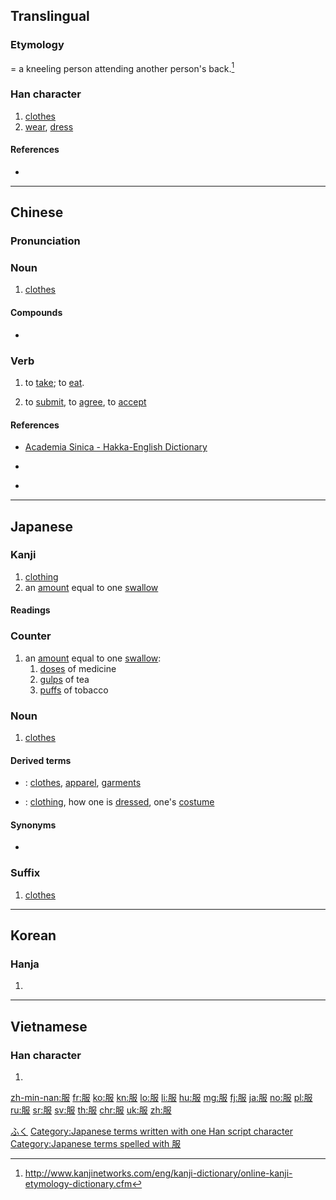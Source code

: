 ==Translingual==
{{stroke order}}

===Etymology===
{{Han etyl}}
{{Han compound|ls=ic|卩|又|⺼|t1=kneeling person|t2=spread hands|t3=person's back}} = a kneeling person attending another person's back.<ref>http://www.kanjinetworks.com/eng/kanji-dictionary/online-kanji-etymology-dictionary.cfm</ref>

===Han character===
{{Han char|rn=74|rad=月|as=04|sn=8|four=77247|canj=BSLE|ids=⿰月𠬝}}

# [[clothes]]
# [[wear]], [[dress]]

====References====
<references/>
* {{Han ref|kx=0505.020|dkj=14345|dj=0883.140|hdz=32053.070|uh=670D|ud=26381|bh=AA41|bd=43585}}

----

==Chinese==
{{zh-forms}}

===Pronunciation===
{{zh-pron
|m=fú
|c=fuk6
|h=pfs=fu̍k;hpy=fug6
|mn=ho̍k
|w=
|mc=y
|oc=y
|ma=
|cat=n,v
}}

===Noun===
{{zh-noun}}

# [[clothes]]

====Compounds====
* {{zh-l|衣服}}

===Verb===
{{zh-verb}}

# to [[take]]; to [[eat]].
#: {{zh-x|服藥|to '''take''' medicine}}
# to [[submit]], to [[agree]], to [[accept]]

====References====
* {{qualifier|Hakka}} [http://minhakka.ling.sinica.edu.tw/bkg/hakyin/search.php?DETAIL=1&LIMIT=id=6423&dbname=su_tian_1&graph=2 Academia Sinica - Hakka-English Dictionary]
* {{qualifier|Hakka}} {{R:hak:Lau 1997}}
* {{qualifier|Min Nan}} {{thcwd|4200}}

----

==Japanese==

===Kanji===
{{ja-kanji|grade=3|rs=月04}}

# [[clothing]]
# an [[amount]] equal to one [[swallow]] {{qualifier|act of swallowing}}

====Readings====
{{ja-readings
|goon=[[ぶ]] (bu) {{non-joyo-reading}}, [[ぶく]] (buku) {{non-joyo-reading}}
|kanon=[[ふう]] (fū) {{non-joyo-reading}}, [[ふく]] (fuku)
|kun=[[まつらう]] ([[服う]], matsurau) {{non-joyo-reading}}, [[まつろう]] ([[服う]], matsurou) {{non-joyo-reading}}
|nanori=[[はつ]] (hatsu), [[はら]] (hara)
}}

===Counter===
{{ja-pos|counter|ふく}}

# an [[amount]] equal to one [[swallow]]:
## [[dose]]s of medicine
## [[gulp]]s of tea
## [[puff]]s of tobacco

===Noun===
{{ja-noun|ふく}}

# [[clothes]]

====Derived terms====
{{der-top}}
* {{ja-r|衣服|いふく}}: [[clothes]], [[apparel]], [[garments]]
* {{ja-r|服装|ふくそう}}: [[clothing]], how one is [[dressed]], one's [[costume]]
{{der-bottom}}

====Synonyms====
* {{sense|clothing}} {{ja-r|衣類|いるい}}

===Suffix===
{{ja-pos|suffix|ふく}}

# [[clothes]]

[[Category:1000 Japanese basic words|ふく]]
[[Category:Japanese terms written with one Han script character]]
[[Category:Japanese terms spelled with 服]]

----

==Korean==

===Hanja===
{{ko-hanja|hangeul=[[복]]|eumhun=|rv=bok|mr=pok|y=pok}}

# {{defn|lang=ko|sort=月04}}

----

==Vietnamese==

===Han character===
{{vi-hantu|[[phục]]|rs=月04}}

# {{defn|lang=vi|sort=月04}}

[[zh-min-nan:服]]
[[fr:服]]
[[ko:服]]
[[kn:服]]
[[lo:服]]
[[li:服]]
[[hu:服]]
[[mg:服]]
[[fj:服]]
[[ja:服]]
[[no:服]]
[[pl:服]]
[[ru:服]]
[[sr:服]]
[[sv:服]]
[[th:服]]
[[chr:服]]
[[uk:服]]
[[zh:服]]